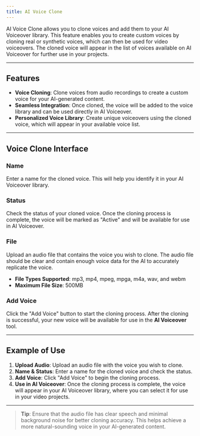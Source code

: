 ```yaml
---
title: AI Voice Clone
---
```


AI Voice Clone allows you to clone voices and add them to your AI Voiceover library. This feature enables you to create custom voices by cloning real or synthetic voices, which can then be used for video voiceovers. The cloned voice will appear in the list of voices available on AI Voiceover for further use in your projects.

---

## Features

- **Voice Cloning**: Clone voices from audio recordings to create a custom voice for your AI-generated content.
- **Seamless Integration**: Once cloned, the voice will be added to the voice library and can be used directly in AI Voiceover.
- **Personalized Voice Library**: Create unique voiceovers using the cloned voice, which will appear in your available voice list.

---

## Voice Clone Interface

### Name

Enter a name for the cloned voice. This will help you identify it in your AI Voiceover library.

### Status

Check the status of your cloned voice. Once the cloning process is complete, the voice will be marked as "Active" and will be available for use in AI Voiceover.

### File

Upload an audio file that contains the voice you wish to clone. The audio file should be clear and contain enough voice data for the AI to accurately replicate the voice.

- **File Types Supported**: mp3, mp4, mpeg, mpga, m4a, wav, and webm
- **Maximum File Size**: 500MB

### Add Voice

Click the "Add Voice" button to start the cloning process. After the cloning is successful, your new voice will be available for use in the **AI Voiceover** tool.

---

## Example of Use

1. **Upload Audio**: Upload an audio file with the voice you wish to clone.
2. **Name & Status**: Enter a name for the cloned voice and check the status.
3. **Add Voice**: Click "Add Voice" to begin the cloning process.
4. **Use in AI Voiceover**: Once the cloning process is complete, the voice will appear in your AI Voiceover library, where you can select it for use in your video projects.

---

> **Tip**: Ensure that the audio file has clear speech and minimal background noise for better cloning accuracy. This helps achieve a more natural-sounding voice in your AI-generated content.
